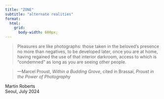 ```yaml
---
title: "ZONE"
subtitle: "alternate realities"
format: 
  html:
    grid:
      body-width: 600px;
---
```


> Pleasures are like photographs: those taken in the beloved's presence no more than negatives, to be developed later, once you are at home, having regained the use of that interior darkroom, access to which is "condemned" as long as you are seeing other people.

>  ---Marcel Proust, *Within a Budding Grove*, cited in Brassaï, *Proust in the Power of Photography*

Martin Roberts  
Seoul, July 2024  
